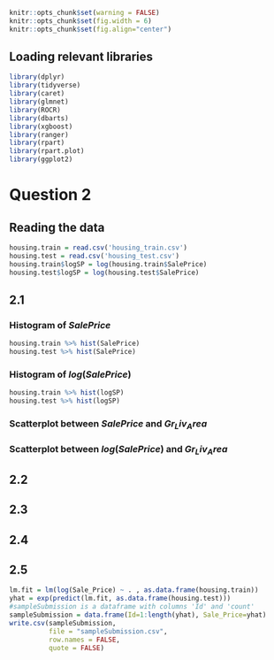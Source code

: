 ```r
knitr::opts_chunk$set(warning = FALSE)
knitr::opts_chunk$set(fig.width = 6)
knitr::opts_chunk$set(fig.align="center")
```


## Loading relevant libraries 

```r
library(dplyr)
library(tidyverse)
library(caret)
library(glmnet)
library(ROCR)
library(dbarts)
library(xgboost)
library(ranger)
library(rpart)
library(rpart.plot)
library(ggplot2)
```

# Question 2
## Reading the data
```r
housing.train = read.csv('housing_train.csv')
housing.test = read.csv('housing_test.csv')
housing.train$logSP = log(housing.train$SalePrice)
housing.test$logSP = log(housing.test$SalePrice)
```
## 2.1
### Histogram of $SalePrice$
```r
housing.train %>% hist(SalePrice)
housing.test %>% hist(SalePrice)
```

### Histogram of $log(SalePrice)$
```r
housing.train %>% hist(logSP)
housing.test %>% hist(logSP)
```
### Scatterplot between $SalePrice$ and $Gr_Liv_Area$

### Scatterplot between $log(SalePrice)$ and $Gr_Liv_Area$

## 2.2

## 2.3

## 2.4

## 2.5

```r
lm.fit = lm(log(Sale_Price) ~ . , as.data.frame(housing.train))
yhat = exp(predict(lm.fit, as.data.frame(housing.test)))
#sampleSubmission is a dataframe with columns 'Id' and 'count'
sampleSubmission = data.frame(Id=1:length(yhat), Sale_Price=yhat)
write.csv(sampleSubmission,
          file = "sampleSubmission.csv",
          row.names = FALSE,
          quote = FALSE)
```

